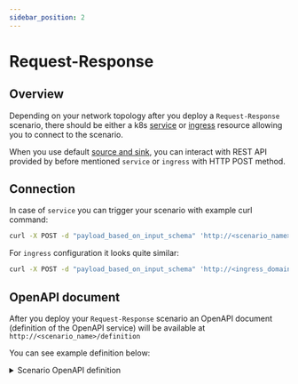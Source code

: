 ```yaml
---
sidebar_position: 2
---
```


# Request-Response

## Overview

Depending on your network topology after you deploy a `Request-Response` scenario, there should be either a k8s [service](https://kubernetes.io/docs/concepts/services-networking/service/) or [ingress](https://kubernetes.io/docs/concepts/services-networking/ingress/) resource allowing you to connect to the scenario.

When you use default [source and sink](../scenarios_authoring/RRDataSourcesAndSinks.md), you can interact with REST API provided by before mentioned `service` or `ingress` with HTTP POST method.

## Connection

In case of `service` you can trigger your scenario with example curl command:

```bash
curl -X POST -d "payload_based_on_input_schema" 'http://<scenario_name>'
```

For `ingress` configuration it looks quite similar:

```bash
curl -X POST -d "payload_based_on_input_schema" 'http://<ingress_domain><scenario_name>'
```

## OpenAPI document

After you deploy your `Request-Response` scenario an OpenAPI document (definition of the OpenAPI service) will be available at `http://<scenario_name>/definition`

You can see example definition below:

<details>
  <summary>Scenario OpenAPI definition</summary>

```json
{
  "openapi" : "3.1.0",
  "info" : {
    "title" : "dsw-rr",
    "version" : "1"
  },
  "paths" : {
    "/" : {
      "post" : {
        "description" : "**scenario name**: dsw-rr",
        "tags" : [
          "Nussknacker"
        ],
        "requestBody" : {
          "required" : true,
          "content" : {
            "application/json" : {
              "schema" : {
                "type" : "object",
                "nullable" : false,
                "properties" : {
                  "input" : {
                    "type" : "object",
                    "nullable" : false,
                    "required" : [
                      "first",
                      "last"
                    ],
                    "properties" : {
                      "last" : {
                        "type" : "string",
                        "nullable" : false
                      },
                      "first" : {
                        "type" : "string",
                        "nullable" : false
                      }
                    }
                  }
                }
              }
            }
          }
        },
        "produces" : [
          "application/json"
        ],
        "consumes" : [
          "application/json"
        ],
        "summary" : "dsw-rr",
        "responses" : {
          "200" : {
            "content" : {
              "application/json" : {
                "schema" : {
                  "type" : "object",
                  "properties" : {
                    "input" : {
                      "type" : "object",
                      "properties" : {
                        "first" : {
                          "type" : "string"
                        },
                        "last" : {
                          "type" : "string"
                        }
                      },
                      "required" : [
                        "first",
                        "last"
                      ]
                    }
                  }
                }
              }
            }
          }
        }
      }
    }
  }
}
```
</details>
